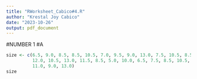 ```yaml
---
title: "RWorksheet_Cabico#4.R"
author: "Krestal Joy Cabico"
date: "2023-10-26"
output: pdf_document
---
```


#NUMBER 1
#A
``` r
size <- c(6.5, 9.0, 8.5, 8.5, 10.5, 7.0, 9.5, 9.0, 13.0, 7.5, 10.5, 8.5,
          12.0, 10.5, 13.0, 11.5, 8.5, 5.0, 10.0, 6.5, 7.5, 8.5, 10.5, 
          11.0, 9.0, 13.0)
size
```